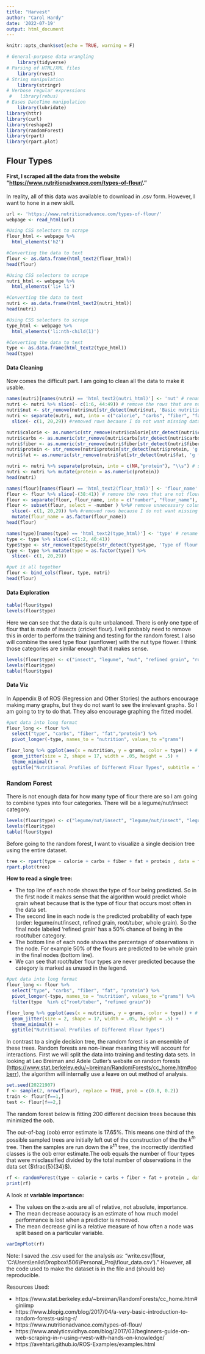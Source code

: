 ---
title: "Harvest"
author: "Carol Hardy"
date: '2022-07-19'
output: html_document
---

```{r setup, include=FALSE}
knitr::opts_chunk$set(echo = TRUE, warning = F)

# General-purpose data wrangling
    library(tidyverse)  
# Parsing of HTML/XML files  
    library(rvest)    
# String manipulation
    library(stringr)   
# Verbose regular expressions
 #   library(rebus)     
# Eases DateTime manipulation
    library(lubridate) 
library(httr)
library(curl)
library(reshape2)
library(randomForest)
library(rpart)
library(rpart.plot)
```


## Flour Types

#### First, I scraped all the data from the website "<https://www.nutritionadvance.com/types-of-flour/>."

In reality, all of this data was available to download in .csv form. However, I want to hone in a new skill.

```{r}
url <- 'https://www.nutritionadvance.com/types-of-flour/'
webpage <- read_html(url)

#Using CSS selectors to scrape 
flour_html <- webpage %>% 
  html_elements('h2')

#Converting the data to text
flour <- as.data.frame(html_text2(flour_html))
head(flour)

#Using CSS selectors to scrape 
nutri_html <- webpage %>% 
  html_elements('li+ li')

#Converting the data to text
nutri <- as.data.frame(html_text2(nutri_html))
head(nutri)

#Using CSS selectors to scrape 
type_html <- webpage %>% 
  html_elements('li:nth-child(1)')

#Converting the data to text
type <- as.data.frame(html_text2(type_html))
head(type)
```

#### Data Cleaning

Now comes the difficult part. I am going to clean all the data to make it usable.

```{r}
names(nutri)[names(nutri) == 'html_text2(nutri_html)'] <- 'nut' # rename variable
nutri <- nutri %>% slice(- c(1:6, 44:49)) # remove the rows that are not needed
nutri$nut <- str_remove(nutri$nut[str_detect(nutri$nut, 'Basic nutritional values per 100g:')], 'Basic nutritional values per 100g:') # remove the unnecessary text
nutri <- separate(nutri, nut, into = c("calorie", "carbs", "fiber", "fat", "protein"), sep = ",") %>%# split variable, there are some missing values now
  slice(- c(1, 20,29)) #removed rows because I do not want missing data

nutri$calorie <- as.numeric(str_remove(nutri$calorie[str_detect(nutri$calorie, 'calories')], 'calories')) # remove the unnecessary text
nutri$carbs <- as.numeric(str_remove(nutri$carbs[str_detect(nutri$carbs, 'g carbohydrate')], 'g carbohydrate')) # remove the unnecessary text
nutri$fiber <- as.numeric(str_remove(nutri$fiber[str_detect(nutri$fiber, 'g fiber')], 'g fiber')) # remove the unnecessary text
nutri$protein <- str_remove(nutri$protein[str_detect(nutri$protein, 'g protein')], 'g protein') # remove the unnecessary text
nutri$fat <- as.numeric(str_remove(nutri$fat[str_detect(nutri$fat, 'g fat')], 'g fat')) # remove the unnecessary text

nutri <- nutri %>% separate(protein, into = c(NA,"protein"), "\\s") # split variable to get only protein
nutri <- nutri %>% mutate(protein = as.numeric(protein))
head(nutri)
```

```{r}
names(flour)[names(flour) == 'html_text2(flour_html)'] <- 'flour_name' # rename variable
flour <- flour %>% slice(-(38:41)) # remove the rows that are not flour types
flour <- separate(flour, flour_name, into = c("number", "flour_name"), sep = "^\\S*\\K\\s+") # split variable
flour <- subset(flour, select = -number ) %>%# remove unnecessary column
  slice(- c(1, 20,29)) %>% #removed rows because I do not want missing data
  mutate(flour_name = as.factor(flour_name))
head(flour)
```

```{r}
names(type)[names(type) == 'html_text2(type_html)'] <- 'type' # rename variable
type <- type %>% slice(-c(1:2, 40:41))
type$type <- str_remove(type$type[str_detect(type$type, 'Type of flour:')], 'Type of flour:') # remove the unnecessary text
type <- type %>% mutate(type = as.factor(type)) %>%
  slice(- c(1, 20,29))
```

```{r}
#put it all together
flour <- bind_cols(flour, type, nutri)
head(flour)
```

#### Data Exploration

```{r}
table(flour$type)
levels(flour$type)
```

Here we can see that the data is quite unbalanced. There is only one type of flour that is made of insects (cricket flour). I will probably need to remove this in order to perform the training and testing for the random forest. I also will combine the seed type flour (sunflower) with the nut type flower. I think those categories are similar enough that it makes sense.

```{r}
levels(flour$type) <- c("insect", "legume", "nut", "refined grain", "root/tuber", "nut", "whole grain") # change the names to combine seed w/ nut and remove the whitespace in front of the level name
levels(flour$type)
table(flour$type)
```

#### Data Viz

In Appendix B of ROS (Regression and Other Stories) the authors encourage making many graphs, but they do not want to see the irrelevant graphs. So I am going to try to do that. They also encourage graphing the fitted model.

```{r, fig.cap= "There seems to be some distinctive binning between the different flour types. So I think the random forest algorithm will be able to parse the various flour types. For example, the root/tuber flours are high in carbs, but very low in protein."}

#put data into long format
flour_long <- flour %>% 
  select("type", "carbs", "fiber", "fat","protein") %>%
  pivot_longer(-type, names_to = "nutrition", values_to ="grams")

flour_long %>% ggplot(aes(x = nutrition, y = grams, color = type)) + # make plot
  geom_jitter(size = 2, shape = 17, width = .05, height = .5) +
  theme_minimal() + 
  ggtitle("Nutritional Profiles of Different Flour Types", subtitle = "Legumes and nuts have a lot of protein, fiber, and fat")
```

### Random Forest

There is not enough data for how many type of flour there are so I am going to combine types into four categories. There will be a legume/nut/insect category.

```{r}
levels(flour$type) <- c("legume/nut/insect", "legume/nut/insect", "legume/nut/insect", "refined grain", "root/tuber", "whole grain") # change the names to combine
levels(flour$type)
table(flour$type)
```

Before going to the random forest, I want to visualize a single decision tree using the entire dataset.

```{r}
tree <- rpart(type ~ calorie + carbs + fiber + fat + protein , data = flour, method = 'class')
rpart.plot(tree)
```

**How to read a single tree:**

-   The top line of each node shows the type of flour being predicted. So in the first node it makes sense that the algorithm would predict whole grain wheat because that is the type of flour that occurs most often in the data set.
-   The second line in each node is the predicted probability of each type (order: legume/nut/insect, refined grain, root/tuber, whole grain). So the final node labeled 'refined grain' has a 50% chance of being in the root/tuber category.
-   The bottom line of each node shows the percentage of observations in the node. For example 50% of the flours are predicted to be whole grain in the final nodes (bottom line).
-   We can see that root/tuber flour types are never predicted because the category is marked as unused in the legend.

```{r, fig.cap= "The algorithm is not able to tell the difference between refined grain and root/tuber flour based off the predictors in the data (Maybe we would need to add taste to the data?). Here is a plot of only those two types of flour. The single tree was using fat and carbs to classify the type of flour. When looking at this plot, both types of flour look very similar in terms of carbs and fat. "}

#put data into long format
flour_long <- flour %>% 
  select("type", "carbs", "fiber", "fat", "protein") %>%
  pivot_longer(-type, names_to = "nutrition", values_to ="grams") %>%
  filter(type  %in% c("root/tuber", "refined grain"))

flour_long %>% ggplot(aes(x = nutrition, y = grams, color = type)) + # make plot
  geom_jitter(size = 2, shape = 17, width = .05, height = .5) +
  theme_minimal() + 
  ggtitle("Nutritional Profiles of Different Flour Types")
```

In contrast to a single decision tree, the random forest is an ensemble of these trees. Random forests are non-linear meaning they will account for interactions. First we will split the data into training and testing data sets. In looking at Leo Breiman and Adele Cutler's website on random forests (<https://www.stat.berkeley.edu/~breiman/RandomForests/cc_home.htm#ooberr>), the algorithm will internally use a leave on out method of analysis.

```{r}
set.seed(20221907)
f <- sample(2, nrow(flour), replace = TRUE, prob = c(0.8, 0.2))
train <- flour[f==1,]
test <- flour[f==2,]
```

The random forest below is fitting 200 different decision trees because this minimized the oob.

The out-of-bag (oob) error estimate is 17.65%. This means one third of the possible sampled trees are initially left out of the construction of the the $k^{th}$ tree. Then the samples are run down the $k^{th}$ tree, the incorrectly identified classes is the oob error estimate.The oob equals the number of flour types that were misclassified divided by the total number of observations in the data set ($\frac{5}{34}$).

```{r}
rf <- randomForest(type ~ calorie + carbs + fiber + fat + protein , data = flour, ntree = 200, importance = T)
print(rf)
```

A look at **variable importance:**

-   The values on the x-axis are all of relative, not absolute, importance.
-   The mean decrease accuracy is an estimate of how much model performance is lost when a predictor is removed.
-   The mean decrease gini is a relative measure of how often a node was split based on a particular variable.

```{r}
varImpPlot(rf)
```

Note: I saved the .csv used for the analysis as: "write.csv(flour, 'C:\\Users\\enilo\\Dropbox\\506\\Personal_Proj\\flour_data.csv')." However, all the code used to make the dataset is in the file and (should be) reproducible.

Resources Used: 

- https://www.stat.berkeley.edu/~breiman/RandomForests/cc_home.htm#giniimp
- https://www.blopig.com/blog/2017/04/a-very-basic-introduction-to-random-forests-using-r/
- https://www.nutritionadvance.com/types-of-flour/
- https://www.analyticsvidhya.com/blog/2017/03/beginners-guide-on-web-scraping-in-r-using-rvest-with-hands-on-knowledge/
- https://avehtari.github.io/ROS-Examples/examples.html